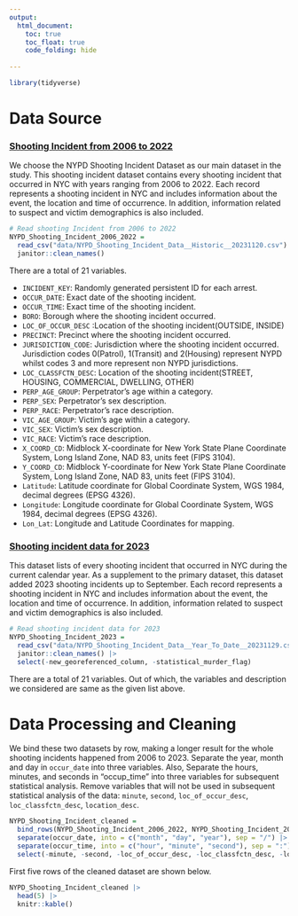 ```yaml
---
output: 
  html_document:
    toc: true
    toc_float: true
    code_folding: hide
  
---
```


```r
library(tidyverse)
```

# Data Source

### [Shooting Incident from 2006 to 2022](https://data.cityofnewyork.us/Public-Safety/NYPD-Shooting-Incident-Data-Historic-/833y-fsy8)

  We choose the NYPD Shooting Incident Dataset as our main dataset in the study. This shooting incident dataset contains every shooting incident that occurred in NYC with years ranging from 2006 to 2022. Each record represents a shooting incident in NYC and includes information about the event, the location and time of occurrence. In addition, information related to suspect and victim demographics is also included.

```r
# Read shooting Incident from 2006 to 2022
NYPD_Shooting_Incident_2006_2022 = 
  read_csv("data/NYPD_Shooting_Incident_Data__Historic__20231120.csv") |>
  janitor::clean_names() 
```

There are a total of 21 variables. 

* `INCIDENT_KEY`: Randomly generated persistent ID for each arrest.
* `OCCUR_DATE`: Exact date of the shooting incident.
* `OCCUR_TIME`: Exact time of the shooting incident.
* `BORO`: Borough where the shooting incident occurred.
* `LOC_OF_OCCUR_DESC` :Location of the shooting incident(OUTSIDE, INSIDE)
* `PRECINCT`: Precinct where the shooting incident occurred.
* `JURISDICTION_CODE`: Jurisdiction where the shooting incident occurred. Jurisdiction codes 0(Patrol), 1(Transit) and 2(Housing) represent NYPD whilst codes 3 and more represent non NYPD jurisdictions.
* `LOC_CLASSFCTN_DESC`: Location of the shooting incident(STREET, HOUSING, COMMERCIAL, DWELLING, OTHER)
* `PERP_AGE_GROUP`: Perpetrator’s age within a category.
* `PERP_SEX`: Perpetrator’s sex description.
* `PERP_RACE`: Perpetrator’s race description.
* `VIC_AGE_GROUP`: Victim’s age within a category.
* `VIC_SEX`: Victim’s sex description.
* `VIC_RACE`: Victim’s race description.
* `X_COORD_CD`: Midblock X-coordinate for New York State Plane Coordinate System, Long Island Zone, NAD 83, units feet (FIPS 3104).
* `Y_COORD_CD`: Midblock Y-coordinate for New York State Plane Coordinate System, Long Island Zone, NAD 83, units feet (FIPS 3104).
* `Latitude`: Latitude coordinate for Global Coordinate System, WGS 1984, decimal degrees (EPSG 4326).
* `Longitude`: Longitude coordinate for Global Coordinate System, WGS 1984, decimal degrees (EPSG 4326).
* `Lon_Lat`: Longitude and Latitude Coordinates for mapping.


### [Shooting incident data for 2023](https://data.cityofnewyork.us/Public-Safety/NYPD-Shooting-Incident-Data-Year-To-Date-/5ucz-vwe8)

  This dataset lists of every shooting incident that occurred in NYC during the current calendar year. As a supplement to the primary dataset, this dataset added 2023 shooting incidents up to September. Each record represents a shooting incident in NYC and includes information about the event, the location and time of occurrence. In addition, information related to suspect and victim demographics is also included.

```r
# Read shooting incident data for 2023
NYPD_Shooting_Incident_2023 = 
  read_csv("data/NYPD_Shooting_Incident_Data__Year_To_Date__20231129.csv") |>
  janitor::clean_names() |>
  select(-new_georeferenced_column, -statistical_murder_flag)
```

  There are a total of 21 variables. Out of which, the variables and description we considered are same as the given list above.

# Data Processing and Cleaning

We bind these two datasets by row, making a longer result for the whole shooting incidents happened from 2006 to 2023. Separate the year, month and day in `occur_date` into three variables. Also, Separate the hours, minutes, and seconds in "occup_time" into three variables for subsequent statistical analysis. Remove variables that will not be used in subsequent statistical analysis of the data: `minute`, `second`, `loc_of_occur_desc`, `loc_classfctn_desc`, ` location_desc`.

```r
NYPD_Shooting_Incident_cleaned = 
  bind_rows(NYPD_Shooting_Incident_2006_2022, NYPD_Shooting_Incident_2023) |>
  separate(occur_date, into = c("month", "day", "year"), sep = "/") |>
  separate(occur_time, into = c("hour", "minute", "second"), sep = ":") |>
  select(-minute, -second, -loc_of_occur_desc, -loc_classfctn_desc, -location_desc)
```

First five rows of the cleaned dataset are shown below.

```r
NYPD_Shooting_Incident_cleaned |>
  head(5) |>
  knitr::kable()
```




